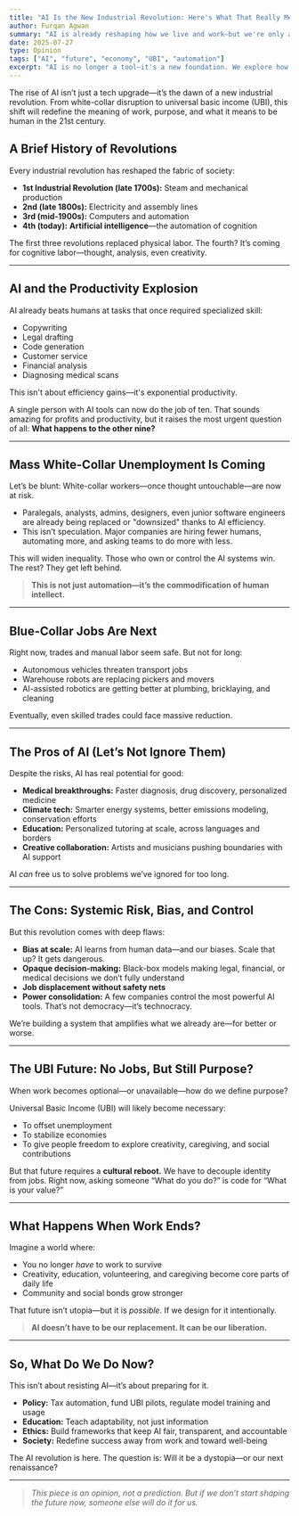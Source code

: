```yaml
---
title: "AI Is the New Industrial Revolution: Here's What That Really Means"
author: Furqan Agwan
summary: "AI is already reshaping how we live and work—but we're only at the beginning. Here's a deep dive into why artificial intelligence isn't just another tech wave, but a full-blown societal reset, from mass unemployment to a future built on UBI."
date: 2025-07-27
type: Opinion
tags: ["AI", "future", "economy", "UBI", "automation"]
excerpt: "AI is no longer a tool—it's a new foundation. We explore how it's disrupting productivity, employment, and society as a whole."
---
```


<Lead>
  The rise of AI isn’t just a tech upgrade—it’s the dawn of a new industrial
  revolution. From white-collar disruption to universal basic income (UBI), this
  shift will redefine the meaning of work, purpose, and what it means to be
  human in the 21st century.
</Lead>

<Separator />

## A Brief History of Revolutions

Every industrial revolution has reshaped the fabric of society:

- **1st Industrial Revolution (late 1700s):** Steam and mechanical production
- **2nd (late 1800s):** Electricity and assembly lines
- **3rd (mid-1900s):** Computers and automation
- **4th (today):** **Artificial intelligence**—the automation of cognition

The first three revolutions replaced physical labor. The fourth? It’s coming for cognitive labor—thought, analysis, even creativity.

---

## AI and the Productivity Explosion

AI already beats humans at tasks that once required specialized skill:

- Copywriting
- Legal drafting
- Code generation
- Customer service
- Financial analysis
- Diagnosing medical scans

This isn't about efficiency gains—it's exponential productivity.

A single person with AI tools can now do the job of ten. That sounds amazing for profits and productivity, but it raises the most urgent question of all: **What happens to the other nine?**

---

## Mass White-Collar Unemployment Is Coming

Let’s be blunt: White-collar workers—once thought untouchable—are now at risk.

- Paralegals, analysts, admins, designers, even junior software engineers are already being replaced or "downsized" thanks to AI efficiency.
- This isn’t speculation. Major companies are hiring fewer humans, automating more, and asking teams to do more with less.

This will widen inequality. Those who own or control the AI systems win. The rest? They get left behind.

> **This is not just automation—it’s the commodification of human intellect.**

---

## Blue-Collar Jobs Are Next

Right now, trades and manual labor seem safe. But not for long:

- Autonomous vehicles threaten transport jobs
- Warehouse robots are replacing pickers and movers
- AI-assisted robotics are getting better at plumbing, bricklaying, and cleaning

Eventually, even skilled trades could face massive reduction.

---

## The Pros of AI (Let’s Not Ignore Them)

Despite the risks, AI has real potential for good:

- **Medical breakthroughs:** Faster diagnosis, drug discovery, personalized medicine
- **Climate tech:** Smarter energy systems, better emissions modeling, conservation efforts
- **Education:** Personalized tutoring at scale, across languages and borders
- **Creative collaboration:** Artists and musicians pushing boundaries with AI support

AI _can_ free us to solve problems we’ve ignored for too long.

---

## The Cons: Systemic Risk, Bias, and Control

But this revolution comes with deep flaws:

- **Bias at scale:** AI learns from human data—and our biases. Scale that up? It gets dangerous.
- **Opaque decision-making:** Black-box models making legal, financial, or medical decisions we don’t fully understand
- **Job displacement without safety nets**
- **Power consolidation:** A few companies control the most powerful AI tools. That’s not democracy—it’s technocracy.

We’re building a system that amplifies what we already are—for better or worse.

---

## The UBI Future: No Jobs, But Still Purpose?

When work becomes optional—or unavailable—how do we define purpose?

Universal Basic Income (UBI) will likely become necessary:

- To offset unemployment
- To stabilize economies
- To give people freedom to explore creativity, caregiving, and social contributions

But that future requires a **cultural reboot.** We have to decouple identity from jobs. Right now, asking someone “What do you do?” is code for “What is your value?”

---

## What Happens When Work Ends?

Imagine a world where:

- You no longer _have_ to work to survive
- Creativity, education, volunteering, and caregiving become core parts of daily life
- Community and social bonds grow stronger

That future isn’t utopia—but it is _possible_. If we design for it intentionally.

> **AI doesn’t have to be our replacement. It can be our liberation.**

---

## So, What Do We Do Now?

This isn’t about resisting AI—it’s about preparing for it.

- **Policy:** Tax automation, fund UBI pilots, regulate model training and usage
- **Education:** Teach adaptability, not just information
- **Ethics:** Build frameworks that keep AI fair, transparent, and accountable
- **Society:** Redefine success away from work and toward well-being

The AI revolution is here. The question is: Will it be a dystopia—or our next renaissance?

---

> _This piece is an opinion, not a prediction. But if we don’t start shaping the future now, someone else will do it for us._
